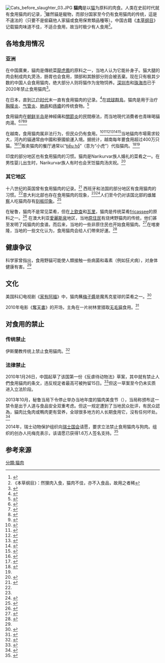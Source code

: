 [[File:Cats_before_slaughter_03.JPG|thumb]]
'''貓肉'''是以[[猫|猫]]为原料的肉食。人类在史前时代就有食用猫肉的记录，<ref name="TaylorNegus1989">{{cite book|author1=David Taylor|author2=Daphne Negus|author3=Dave King |author4=Jane Burton |title=The Ultimate Cat Book|url=https://books.google.com/books?id=rPdFgZzns30C&pg=PA9&dq=northern+italy+eat+cats&hl=en&sa=X&ved=0ahUKEwik2qSL88LPAhXGGh4KHYk9ApkQ6AEIQjAH#v=onepage&q=northern%20italy%20eat%20cats&f=false|year=1989|publisher=Simon and Schuster|isbn=978-0-671-68649-9|pages=9|language=en}}</ref>雖然貓是寵物，而部分国家至今仍有食用猫肉的传统，這是不違法的（只要不是偷竊他人家貓或食用保育類品種等）。中国古籍《[[本草纲目|本草纲目]]》记载猫肉味道不佳，不适合食用，故当时极少有人食用<ref>《本草纲目》：然狸肉入食，猫肉不佳，亦不入食品，故用之者稀</ref>。
== 各地食用情况 ==
=== 亚洲 ===
在中国廣東，貓肉是傳統菜[[龍虎鳳|龍虎鳳]]的原料之一，当地人认为它能补身子。猫大腿的肉会制成肉丸煲汤，肠胃也会食用，頭部和其餘部分则会被丟棄。现在只有极其少数的中国人会食用猫肉，绝大部分人则将猫作为宠物饲养。[[深圳市|深圳市]]和[[珠海市|珠海市]]已于2020年禁止食用猫肉<ref>{{Cite web|title=深圳珠海相继禁食猫狗肉 律师：动物保护上了一个新台阶|url=https://finance.sina.cn/china/gncj/2020-04-16/detail-iirczymi6658787.d.html|accessdate=2020-08-16|date=2020-04-16|last=sina_mobile|work=finance.sina.cn}}</ref>。

在日本，直到[[江户时代|江户时代]]末一直有食用猫肉的记录。<ref name="hanleycat66">{{Cite book |last=Hanley |first=Susan |title=Everyday Things in Premodern Japan |year=1997 |page=66 |language=en}}</ref>在[[琉球群島|琉球群島]]，猫肉是用于治疗[[胸膜炎|胸膜炎]]、[[气管炎|气管炎]]、[[肺病|肺病]]和[[痔瘡|痔瘡]]的传统食物。<ref>{{cite book|author1=渡口初美|title=沖縄の食養生料理|year=1979|location=国際料理学院|pages=12|language=ja}}</ref>

食用貓肉在[[朝鲜半岛|朝鲜半岛]]是神經痛和[[關節炎|關節炎]]的民間療法，而当地現代消費者也青睐喝貓肉湯。<ref>{{cite web |url=http://saynotodogmeat.net/2014/02/19/boiled-alive-cat-meat-soup-south-korea/ |title=Boiled Alive Cat Meat Soup, South Korea |work=SAY NO TO DOG MEAT.NET |accessdate=2015-11-22 |deadurl=yes |archiveurl=https://web.archive.org/web/20151123001003/http://saynotodogmeat.net/2014/02/19/boiled-alive-cat-meat-soup-south-korea/ |archivedate=2015-11-23 }}</ref><ref>{{cite web|url=http://our-compass.org/2012/04/09/ban-south-korean-dog-and-cat-meat-trade/|title=Ban South Korean dog and cat meat trade|work=Our Compass|accessdate=2015-11-22|archive-date=2021-01-17|archive-url=https://web.archive.org/web/20210117071121/https://our-compass.org/2012/04/09/ban-south-korean-dog-and-cat-meat-trade/|dead-url=no}}</ref><ref>{{cite web|url=http://www.animalliberationfront.com/ALFront/Actions-Korea/KoreaDogMeatUpdate.htm|title=Important Update On South Korean Dog And Cat Meat Trade|publisher=|accessdate=2015-11-22|archive-date=2019-08-22|archive-url=https://web.archive.org/web/20190822214541/http://www.animalliberationfront.com/ALFront/Actions-Korea/KoreaDogMeatUpdate.htm|dead-url=no}}</ref><ref>{{cite web |url=http://koreandogs.org/ |title=Archived copy |accessdate=2015-10-19 |deadurl=yes |archiveurl=https://web.archive.org/web/20151023065537/http://koreandogs.org/ |archivedate=2015-10-23 |df= }}</ref>

在越南，食用猫肉属非法行为，但民众仍有食用。<ref>{{cite web|url=http://www.thedailymeal.com/9-countries-eat-cats-and-dogs-slideshow|title=9 Countries That Eat Cats and Dogs (Slideshow)|work=The Daily Meal|accessdate=2015-11-22|archive-url=https://web.archive.org/web/20151123031907/http://www.thedailymeal.com/9-countries-eat-cats-and-dogs-slideshow|archive-date=2015-11-23|dead-url=yes}}</ref><ref>{{cite web|url=http://www.thedailymeal.com/9-countries-eat-cats-and-dogs/11414|title=9 Countries That Eat Cats and Dogs|work=The Daily Meal|accessdate=2015-11-22|archive-url=https://web.archive.org/web/20151123030849/http://www.thedailymeal.com/9-countries-eat-cats-and-dogs/11414|archive-date=2015-11-23|dead-url=yes}}</ref><ref>{{cite web|url=http://vietnamcoracle.com/cat-meat/|title=Cat Meat|work=Vietnam Coracle|accessdate=2015-11-22|archive-url=https://web.archive.org/web/20151123042103/http://vietnamcoracle.com/cat-meat/|archive-date=2015-11-23|dead-url=yes}}</ref><ref>{{cite web|url=http://www.thedropoutdiaries.com/2012/11/the-truth-about-cats-dogs-in-vietnam/|title=The Truth About Cats & Dogs In Vietnam - The Dropout Diaries|work=The Dropout Diaries|accessdate=2015-11-22|archive-url=https://web.archive.org/web/20151123033439/http://www.thedropoutdiaries.com/2012/11/the-truth-about-cats-dogs-in-vietnam/|archive-date=2015-11-23|dead-url=yes}}</ref><ref>{{cite web|url=http://www.stuff.co.nz/travel/international/5337677/Where-cat-sits-happily-on-the-menu|title=Where cat sits happily on the menu|work=Stuff|accessdate=2015-11-22|archive-date=2020-04-13|archive-url=https://web.archive.org/web/20200413153304/http://www.stuff.co.nz/travel/5337677/Where-cat-sits-happily-on-the-menu|dead-url=no}}</ref><ref>{{cite web|url=http://www.csmonitor.com/World/Global-News/2010/0722/Why-do-Vietnamese-keep-cats-on-a-leash-Hint-What-s-for-dinner|title=Why do Vietnamese keep cats on a leash? (Hint: What's for dinner?)|author=The Christian Science Monitor|work=The Christian Science Monitor|accessdate=2015-11-22|archive-date=2020-10-24|archive-url=https://web.archive.org/web/20201024033440/https://www.csmonitor.com/World/Global-News/2010/0722/Why-do-Vietnamese-keep-cats-on-a-leash-Hint-What-s-for-dinner|dead-url=no}}</ref>当地貓肉市場需求较大，河內的貓通常由中國和寮國偷運入境。据统计，越南每年要食用超过400万只猫。<ref>{{cite web|url=http://new.qq.com/omn/20200727/20200727A0OWQI00.html/|title=每年要吃掉400万只猫！？这个国家的人是疯了么？|work=[腾讯新闻]|accessdate=2020-11-20}}</ref><ref>{{cite web|url=http://www.appledaily.com.tw/realtimenews/article/new/20150417/594681/|title=越南恐怖「貓餐廳」　一天吃掉30隻貓|work=[[苹果日报_(台湾)|苹果日报]]|accessdate=2017-02-08}}</ref>贩卖猫肉的餐厅通常以“[[wiktionary:tiểu_hổ|tiểu hổ]]”（意为“小虎”）代指猫肉。<ref name="Hopkins2004">{{cite book|author=Jerry Hopkins|title=Extreme Cuisine: The Weird and Wonderful Foods That People Eat|url=https://books.google.com/books?id=4ZPTAgAAQBAJ&pg=PA25&dq=northern+italy+eat+cats&hl=en&sa=X&ved=0ahUKEwik2qSL88LPAhXGGh4KHYk9ApkQ6AEIIjAB#v=onepage&q=northern%20italy%20eat%20cats&f=false|date=2004-05-15|publisher=Tuttle Publishing|isbn=978-1-4629-0472-3|pages=25–}}</ref><ref name="Hopkins2014"/>

印度的部分地区也有食用猫肉的习惯。猫肉是Narikurvar族人婚礼的菜肴之一。在男性婴儿出生时，Narikurvar族人有时也会烹饪猫肉汤庆祝。<ref name="huffindia">{{cite news|publisher=HuffingtonPost|url=http://www.huffingtonpost.in/2016/11/01/for-biryani-in-chennai-cats-are-being-boiled-alive/?ncid=fcbklnkinhpmg00000001|title=For biryani in Chennai, cats are being boiled alive, sold for Rs 100 per kg|accessdate=2017-02-08|date=2016-11-01|archive-url=https://web.archive.org/web/20161104041009/http://www.huffingtonpost.in/2016/11/01/for-biryani-in-chennai-cats-are-being-boiled-alive/?ncid=fcbklnkinhpmg00000001|archive-date=2016-11-04|dead-url=yes}}</ref>

=== 其它地区 ===
十八世纪的英国曾有食用猫肉的记录。<ref name="The Cat Eaters">{{cite web |url=http://www.forteantimes.com/features/articles/260/the_cat_eaters.html |accessdate=2009-10-12 |title=The Cat Eaters |publisher=forteantimes.com |deadurl=yes |archiveurl=https://web.archive.org/web/20090521072202/http://www.forteantimes.com/features/articles/260/the_cat_eaters.html |archivedate=2009-05-21 |df= }}</ref>
西班牙和法国的部分地区有食用猫肉的习惯。<ref name="Albala2003"/>意大利北部也存在食用猫肉的现象，<ref name="Hopkins2004"/><ref name="Hopkins2014">{{cite book|author=Jerry Hopkins|title=Strange Foods|url=https://books.google.com/books?id=WXtzBgAAQBAJ&pg=PA8&dq=northern+italy+eat+cats&hl=en&sa=X&ved=0ahUKEwik2qSL88LPAhXGGh4KHYk9ApkQ6AEIHDAA#v=onepage&q=northern%20italy%20eat%20cats&f=false|date=2014-12-23|publisher=Tuttle Publishing|isbn=978-1-4629-1676-4|pages=8–}}</ref>人们至今仍对该国北部的[[维琴察|维琴察]]人吃猫肉存有[[刻板印象|刻板印象]]。<ref name="Albala2003">{{cite book|author=Ken Albala|title=Food in Early Modern Europe|url=https://books.google.com/books?id=4f-l3-KG0LcC&pg=PA66&dq=northern+italy+eat+cats&hl=en&sa=X&ved=0ahUKEwik2qSL88LPAhXGGh4KHYk9ApkQ6AEIMTAE#v=onepage&q=northern%20italy%20eat%20cats&f=false|year=2003|publisher=Greenwood Publishing Group|isbn=978-0-313-31962-4|pages=66–}}</ref>

在秘鲁，猫肉不是常见菜肴，但在[[上欽查|上欽查]]和[[瓦里_(秘魯)|瓦里]]，猫肉是传统菜肴[[fricassee|fricassee]]的原料之一。<ref name="FEATURE - 'Cat-eaters' take note - feline feast at Peru festival">{{cite web| url = http://www.planetark.com/dailynewsstory.cfm/newsid/12575/newsDate/28-Sep-2001/story.htm| accessdate = 2008-02-16| title = 'Cat-eaters' take note - feline feast at Peru festival| publisher = planetark.com| archive-url = https://web.archive.org/web/20040911063224/http://www.planetark.com/dailynewsstory.cfm/newsid/12575/newsDate/28-Sep-2001/story.htm| archive-date = 2004-09-11| dead-url = yes}}</ref>
在澳大利亚[[愛麗斯泉|愛麗斯泉]]地区，当地[[澳大利亚原住民|原住民]]有烧烤野猫肉的传统，他们甚至发明了炖猫肉的食谱。而后来，当地的一些非原住民也开始食用猫肉。<ref name="Australia">{{Cite news|url= http://news.bbc.co.uk/2/hi/asia-pacific/6974687.stm|publisher= BBC News|title= Australians cook up wild cat stew|date= 2007-09-02|accessdate= 2017-02-08|first= Phil|last= Mercer|archive-date= 2021-02-26|archive-url= https://web.archive.org/web/20210226151024/http://news.bbc.co.uk/2/hi/asia-pacific/6974687.stm|dead-url= no}}</ref>在喀麥隆，当地的一些文化认为，食用猫肉会给人们帶來好運。<ref>{{Cite news|url= http://news.bbc.co.uk/1/hi/uk/2857891.stm|title= The cat eaters of Cameroon|publisher= BBC News|date= 2003-03-17|accessdate= 2017-02-08|first= Francis|last= Ngwa-Niba|archive-date= 2020-04-12|archive-url= https://web.archive.org/web/20200412151528/http://news.bbc.co.uk/2/hi/uk_news/2857891.stm|dead-url= no}}</ref>

==健康争议==
科学家曾指出，食用野貓可能使人類接触一些病菌和毒素（例如狂犬病），对身体健康有害。<ref name="Australia"/>

== 文化 ==
美国科幻电视剧《[[家有阿福|家有阿福]]》中，猫肉蘸[[梅子醬|梅子醬]]是魔馬克星球的菜肴之一。<ref name="Interesting Questions, Facts, and Information">{{cite web |url=http://www.funtrivia.com/en/Television/ALF-2337.html |title=ALF - Fun Facts and Information |publisher=Funtrivia.com |date=1986-09-22 |accessdate=2012-10-16 |archive-date=2021-04-17 |archive-url=https://web.archive.org/web/20210417214127/https://www.funtrivia.com/en/Television/ALF-2337.html |dead-url=no }}</ref>

2010年电影《[[奪天書|奪天書]]》的开场，主角在一片树林里猎取[[无毛猫|无毛猫]]食用。<ref name="The Book of Eli Reviews">{{cite web |url=http://www.imdb.com/title/tt1037705/ |title=The Book of Eli (2010) - IMDb |publisher=Imdb.com |date=2010-01-19 |accessdate=2013-12-05 |archive-date=2011-01-20 |archive-url=https://web.archive.org/web/20110120160732/http://www.imdb.com/title/tt1037705/ |dead-url=no }}</ref>

== 对食用的禁止 ==
=== 传统禁止 ===
伊斯蘭教传统上禁止食用貓肉。<ref>{{hadith-usc|usc=yes|muslim|21|4752}}</ref>

=== 法律禁止 ===
2010年1月26日，中国起草了该国第一份《反虐待动物法》草案，其中就有禁止人們食用貓肉的条文，违反规定者最高可被拘留15日。<ref name="China to jail people for up to 15 days who eat dog (China Daily)">{{cite web | url=http://www.chinadaily.com.cn/china/2010-01/26/content_9379689.htm | accessdate=2010-01-26 | publisher=Chinadaily | title=China to jail people for up to 15 days who eat dog | archive-date=2020-04-13 | archive-url=https://web.archive.org/web/20200413153235/http://www.chinadaily.com.cn/china/2010-01/26/content_9379689.htm | dead-url=no }}</ref>但这一草案至今仍未实质进入立法阶段。

2013年10月，秘鲁当局下令停止举办当地年度的猫肉美食节（{{lang|es|Festival Gastronomico del Gato}}），当局称颁布这一禁令是出于人道与食品安全双重考虑。但这一规定遭到了当地民众批评，有民众認為，貓肉比兔肉或鴨肉更有营养，全球很多地方的人长期食用它，沒有任何坏处。<ref>{{cite web|author1=Golgowksi, Nina|title=Judge bans Peruvian town's annual cat-eating festival|url=http://www.nydailynews.com/news/world/judge-bans-peruvian-town-annual-cat-eating-festival-article-1.1486233|publisher=[[Daily_News_(New_York)|Daily News]] (New York).|date=2013-10-15|accessdate=2017-02-08|archive-date=2020-09-25|archive-url=https://web.archive.org/web/20200925105822/https://www.nydailynews.com/news/world/judge-bans-peruvian-town-annual-cat-eating-festival-article-1.1486233|dead-url=no}}</ref>

2014年，瑞士动物保护组织向[[瑞士国会|瑞士国会]]请愿，要求立法禁止食用猫肉与狗肉。组织的创办人托梅克表示，该请愿已获得1.6万人签名支持。<ref>{{cite web|author1=王忠会|title=瑞士动物保护组织要求国会立法 禁食猫肉与狗肉|url=http://www.chinanews.com/gj/2014/11-27/6821490.shtml|publisher=中国新闻网|accessdate=2017-02-08|archive-date=2020-08-10|archive-url=https://web.archive.org/web/20200810231507/http://www.chinanews.com/gj/2014/11-27/6821490.shtml|dead-url=no}}</ref>

== 参考来源 ==
{{Commons category|Cats as food}}
{{Reflist|30em}}

{{肉類食物}}
{{家猫}}
[[分類:猫肉|分類:猫肉]]